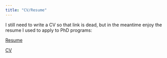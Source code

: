 ```yaml
---
title: "CV/Resume"
---
```


I still need to write a CV so that link is dead, but in the meantime enjoy the resume I used to apply to PhD programs:

[Resume](./BenjaminJacobsResume_10_4_22.pdf)

[CV](some pdf)
